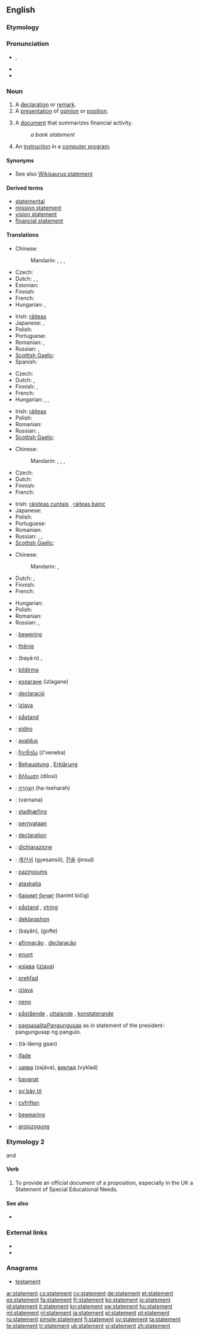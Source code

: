 ==English==
{{wikipedia|dab=statement}}

===Etymology===
{{term|state#Verb|state (verb)}} {{suffix||ment}}

===Pronunciation===
* {{a|UK}} {{IPA|/ˈsteɪt.mənt/}}, {{SAMPA|/"steIt.m@nt/}}
* {{rhymes|eɪtmənt}}
* {{audio|en-us-statement.ogg|Audio (US)}}

===Noun===
{{en-noun}}

# A [[declaration]] or [[remark]].
# A [[presentation]] of [[opinion]] or [[position]].
# {{finance}} A [[document]] that summarizes financial activity.
#: ''a bank statement''
# {{computing}} An [[instruction]] in a [[computer program]].

{{rfex}}

====Synonyms====
* See also [[Wikisaurus:statement]]

====Derived terms====
* [[statemental]]
* [[mission statement]]
* [[vision statement]]
* [[financial statement]]

====Translations====
{{trans-top|declaration or remark}}
* Chinese:
*: Mandarin: {{t|cmn|聲明|sc=Hani}}, {{t|cmn|声明|tr=shēngmíng|sc=Hani}}, {{t|cmn|陳述|sc=Hani}}, {{t|cmn|陈述|tr=chénshù|sc=Hani}}
* Czech: {{t-|cs|výrok|m}}
* Dutch: {{t+|nl|verklaring|f}}, {{t|nl|bemerking|f}}, {{t+|nl|opmerking|f}}
* Estonian: {{t-|et|väide}}
* Finnish: {{t-|fi|toteamus}}
* French: {{t+|fr|déclaration|f}}
* Hungarian: {{t|hu|kijelentés}}, {{t+|hu|állítás}}
{{trans-mid}}
* Irish: [[ráiteas]] {{m}}
* Japanese: {{t|ja|声明|tr=せいめい, seimei}}, {{t|ja|陳述|tr=ちんじゅつ, chinjutsu}}
* Polish: {{t|pl|twierdzenie|n}}
* Portuguese: {{t|pt|declaração}}
* Romanian: {{t|ro|declarație|f}}, {{t|ro|remarcă|f}}
* Russian: {{t|ru|заявление|n|tr=zajavlénije}}, {{t+|ru|утверждение|n|tr=utverždénije}}
* [[Scottish Gaelic]]: {{t-|gd|ràdh|m|xs=Scottish Gaelic}}
* Spanish: {{t|es|declaración|f}}
{{trans-bottom}}

{{trans-top|presentation of opinion or position}}
* Czech: {{t-|cs|výrok|m}}
* Dutch: {{t+|nl|verklaring|f}}, {{t-|nl|stellingname|f}}
* Finnish: {{t-|fi|lausunto}}, {{t-|fi|kannanotto}}
* French: {{t+|fr|déclaration|f}}
* Hungarian: {{t|hu|bejelentés}}, {{t+|hu|nyilatkozat}}, {{t|hu|közlemény}}
{{trans-mid}}
* Irish: [[ráiteas]] {{m}}
* Polish: {{t|pl|oświadczenie|n}}
* Romanian: {{t|ro|declarație|f}}
* Russian: {{t+|ru|изложение|n|tr=izložénije}}, {{t+|ru|формулировка|f|tr=formuliróvka}}
* [[Scottish Gaelic]]: {{t-|gd|ràdh|m|xs=Scottish Gaelic}}
{{trans-bottom}}

{{trans-top|finance: document that summarizes financial activity}}
* Chinese:
*: Mandarin: {{t|cmn|財務報告|sc=Hani}}, {{t|cmn|财务报告|tr=cáiwù bàogào|sc=Hani}}, {{t|cmn|銀行結單|sc=Hani}}, {{t|cmn|银行结单|tr=yínháng jiédān|sc=Hani}} {{qualifier|bank statement}}
* Czech: {{t-|cs|výpis|m}}
* Dutch: {{t+|nl|uittreksel|n}}
* Finnish: {{t|fi|tiliote}}
* French: {{t+|fr|relevé|m}}
{{trans-mid}}
* Irish: [[ráisteas cuntais]] {{m}}, [[ráiteas bainc]] {{f}}
* Japanese: {{t|ja|報告書|tr=ほうこくしょ, hōkokusho}}
* Polish: {{t|pl|wyciąg|m}}
* Portuguese: {{t|pt|extrato|m}}
* Romanian: {{t|ro|bilanț|n}}
* Russian: {{t+|ru|отчёт|m|tr=otčót}}, {{t+|ru|баланс|m|tr=baláns}}, {{t+|ru|выписка|f|tr=výpiska}}
* [[Scottish Gaelic]]: {{t-|gd|aithisg|f|xs=Scottish Gaelic}}
{{trans-bottom}}

{{trans-top|computing: instruction in a computer program}}
* Chinese:
*: Mandarin: {{t|cmn|聲明|sc=Hani}}, {{t|cmn|声明|tr=shēngmíng|sc=Hani}}
* Dutch: {{t+|nl|verklaring|f}}, {{t+|nl|instructie}}
* Finnish: {{t+|fi|ohje}}
* French: {{t|fr|ligne de code|f}}
{{trans-mid}}
* Hungarian: {{t+|hu|utasítás}}
* Polish: {{t|pl|instrukcja|f}}
* Romanian: {{t|ro|instrucțiune|f}}
* Russian: {{t+|ru|оператор|n|tr=operátor}}, {{t+|ru|инструкция|n|tr=instrúktsiya}}
{{trans-bottom}}

{{checktrans-top}}
* {{ttbc|af}}: [[bewering]]
* {{ttbc|sq}}: [[thënie]]
* {{ttbc|ar}}: {{Arab|[[بيان]]}} (bayá:n) {{m}}, {{Arab|[[تصريح]]}} {{unicode|(taʂrí:ħ)}} {{m}}
* {{ttbc|az}}: [[bildirmə]]
* {{ttbc|bg}}: [[излагане]] (izlagane) {{n}}
* {{ttbc|ca}}: [[declaració]] {{f}}
* {{ttbc|sh}}: [[izjava]] {{f}}
* {{ttbc|da}}: [[påstand]]
* {{ttbc|eo}}: [[eldiro]]
* {{ttbc|et}}: [[avaldus]]
* {{ttbc|ka}}: [[ჩვენება]] (č‘veneba)
* {{ttbc|de}}: [[Behauptung]] {{f}}, [[Erklärung]] {{f}}
* {{ttbc|el}}: [[δήλωση]] (dílosi) {{f}}
* {{ttbc|he}}: [[הצהרה|הַצְהָרָה]] (ha-tseharah) {{f}}
* {{ttbc|hi}}: (varnana)
* {{ttbc|is}}: [[staðhæfing]]
* {{ttbc|id}}: [[pernyataan]]
* {{ttbc|ia}}: [[declaration]]
* {{ttbc|it}}: [[dichiarazione]]
{{trans-mid}}
* {{ttbc|ko}}: [[계산서]] (gyesansŏ), [[진술]] (jinsul)
* {{ttbc|lv}}: [[paziņojums]]
* {{ttbc|lt}}: [[ataskaita]]
* {{ttbc|mn}}: [[баримт бичиг]] (barimt bičig)
* {{ttbc|no}}: [[påstand]] {{m}}, [[ytring]] {{c}}
* {{ttbc|pap}}: [[deklarashon]]
* {{ttbc|fa}}: {{fa-Arab|[[بیان]]}} (bayân), {{fa-Arab|[[گفته]]}} (gofte)
* {{ttbc|pt}}: [[afirmação]] {{f}}, [[declaração]] {{f}}
* {{ttbc|ro}}: [[enunţ]]
* {{ttbc|sh}}: [[изјава]] ([[izjava]])
* {{ttbc|sk}}: [[prehľad]]
* {{ttbc|sl}}: [[izjava]]
* {{ttbc|sw}}: [[neno]]
* {{ttbc|sv}}: [[påstående]] {{n}}, [[uttalande]] {{n}}, [[konstaterande]] {{n}}
* {{ttbc|tl}}: [[pagsasalita]]Pangungusap as in statement of the president-pangungusap ng pangulo.
* {{ttbc|th}}: {{Thai|[[แถลงการณ์]]}} (tà-lăeng gaan)
* {{ttbc|tr}}: [[ifade]]
* {{ttbc|uk}}: [[заява]] (zajáva), [[виклад]] (vyklad)
* {{ttbc|ug}}: [[bayanat]]
* {{ttbc|vi}}: [[sự bày tỏ]]
* {{ttbc|cy}}: [[cyfriflen]]
* {{ttbc|fy}}: [[bewearing]]
* {{ttbc|yi}}: [[aroiszogung]]
{{trans-bottom}}

===Etymology 2===
{{back-form|statementing}} and {{term|statemented||}}

====Verb====
{{en-verb}}

# {{transitive}} To provide an official document of a proposition, especially in the UK a Statement of Special Educational Needs.

====See also====
* {{pedia|Special education in England}}

===External links===
* {{R:Webster 1913}}
* {{R:Century 1911}}

===Anagrams===
* [[testament#English|testament]]

[[ar:statement]]
[[cs:statement]]
[[cy:statement]]
[[de:statement]]
[[et:statement]]
[[es:statement]]
[[fa:statement]]
[[fr:statement]]
[[ko:statement]]
[[io:statement]]
[[id:statement]]
[[it:statement]]
[[kn:statement]]
[[sw:statement]]
[[hu:statement]]
[[ml:statement]]
[[nl:statement]]
[[ja:statement]]
[[pl:statement]]
[[pt:statement]]
[[ru:statement]]
[[simple:statement]]
[[fi:statement]]
[[sv:statement]]
[[ta:statement]]
[[te:statement]]
[[tr:statement]]
[[uk:statement]]
[[vi:statement]]
[[zh:statement]]
